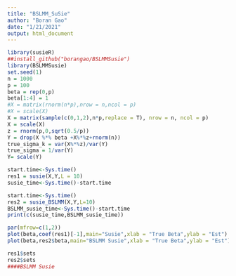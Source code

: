 ```yaml
---
title: "BSLMM_SuSie"
author: "Boran Gao"
date: "1/21/2021"
output: html_document
---
```


```r
library(susieR)
##install_github("borangao/BSLMMSusie")
library(BSLMMSusie)
set.seed(1)
n = 1000
p = 100
beta = rep(0,p)
beta[1:4] = 1
#X = matrix(rnorm(n*p),nrow = n,ncol = p)
#X = scale(X)
X = matrix(sample(c(0,1,2),n*p,replace = T), nrow = n, ncol = p)
X = scale(X)
z = rnorm(p,0,sqrt(0.5/p))
Y = drop(X %*% beta +X%*%z+rnorm(n))
true_sigma_k = var(X%*%z)/var(Y)
true_sigma = 1/var(Y)
Y= scale(Y)

start.time<-Sys.time()
res1 = susie(X,Y,L = 10)
susie_time<-Sys.time()-start.time

start.time<-Sys.time()
res2 = susie_BSLMM(X,Y,L=10)
BSLMM_susie_time<-Sys.time()-start.time
print(c(susie_time,BSLMM_susie_time))

par(mfrow=c(1,2))
plot(beta,coef(res1)[-1],main="Susie",xlab = "True Beta",ylab = "Est")
plot(beta,res2$beta,main="BSLMM Susie",xlab = "True Beta",ylab = "Est")

res1$sets
res2$sets
####BSLMM Susie


```

